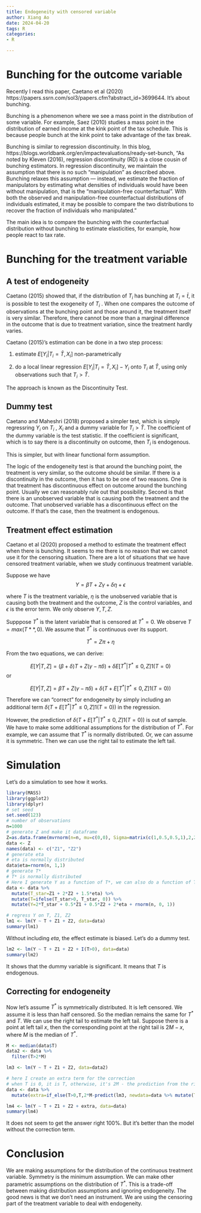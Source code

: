 ```yaml
---
title: Endogeneity with censored variable
author: Xiang Ao
date: 2024-04-20 
tags: R
categories:
- R

---
```


# Bunching for the outcome variable

Recently I read this paper, Caetano et al (2020)  https://papers.ssrn.com/sol3/papers.cfm?abstract_id=3699644.  It's about bunching.  


Bunching is a phenomenon where we see a mass point in the distribution of some variable.  For example, Saez (2010) studies a mass point in the distribution of earned income at the kink point of the tax schedule.  This is because people bunch at the kink point to take advantage of the tax break.

Bunching is similar to regression discontinuity.  In this blog, https://blogs.worldbank.org/en/impactevaluations/ready-set-bunch, 
"As noted by Kleven (2016), regression discontinuity (RD) is a close cousin of bunching estimators. In regression discontinuity, we maintain the assumption that there is no such “manipulation” as described above. Bunching relaxes this assumption — instead, we estimate the fraction of manipulators by estimating what densities of individuals would have been without manipulation, that is the “manipulation-free counterfactual”. With both the observed and manipulation-free counterfactual distributions of individuals estimated, it may be possible to compare the two distributions to recover the fraction of individuals who manipulated."

The main idea is to compare the bunching with the counterfactual distribution without bunching to estimate elasticities, for example, how people react to tax rate.

# Bunching for the treatment variable

## A test of endogeneity

Caetano (2015) showed that, if the distribution of $T_i$ has bunching at $T_i = \bar t$, it is
possible to test the exogeneity of $T_i$ . When one compares the outcome of observations at
the bunching point and those around it, the treatment itself is very similar. Therefore,
there cannot be more than a marginal difference in the outcome that is due to treatment
variation, since the treatment hardly varies.

Caetano (2015)'s estimation can be done in a two step process: 

(1) estimate $E[Y_i | T_i = \bar T, X_i ]$ non-parametrically 

(2) do a local linear regression $E[Y_i | T_i = \bar T, X_i ] -Y_i$  onto $T_i$ at $\bar T$, using only observations such that $T_i > \bar T$. 

The approach is known as the Discontinuity Test.

## Dummy test

Caetano and Maheshri (2018) proposed a simpler test, which is simply regressring $Y_i$ on $T_i$ , $X_i$ and a dummy variable for $T_i > \bar T$.  The coefficient of the dummy variable is the test statistic.  If the coefficient is significant, which is to say there is a discontinuity on outcome, then $T_i$ is endogenous.

This is simpler, but with linear functional form assumption.

The logic of the endogeneity test is that around the bunching point, the treatment is very similar, so the outcome should be similar.  If there is a discontinuity in the outcome, then it has to be one of two reasons.  One is that treatment has discontinuous effect on outcome around the bunching point.  Usually we can reasonably rule out that possibility.  Second is that there is an unobserved variable that is causing both the treatment and the outcome.  That unobserved variable has a discontinuous effect on the outcome.  If that's the case, then the treatment is endogenous.

## Treatment effect estimation

Caetano et al (2020) proposed a method to estimate the treatment effect when there is bunching.  It seems to me there is no reason that we cannot use it for the censoring situation.  There are a lot of situations that we have censored treatment variable, when we study continuous treatment variable.

Suppose we have 
$$ Y = \beta T + Z \gamma + \delta \eta + \epsilon $$

where $T$ is the treatment variable, $\eta$ is the unobserved variable that is causing both the treatment and the outcome, $Z$ is the control variables, and $\epsilon$ is the error term.  We only observe $Y, T, Z$.  

Supppose $T^*$ is the latent variable that is censored at $T^* = 0$.  We observe $T = max(T**, 0)$.  We assume that $T^*$ is continuous over its support.

$$ T^* = Z \pi + \eta $$

From the two equations, we can derive:

$$ E[Y | T, Z] = (\beta + \delta)T + Z (\gamma - \pi \delta)  + \delta E[T^*  | T^* \le 0, Z] 1(T=0) $$
or 

$$ E[Y | T, Z] = \beta T + Z (\gamma - \pi \delta)  + \delta (T + E[T^*  | T^* \le 0, Z] 1(T=0)) $$

Therefore we can "correct" for endogeneity by simply including an additional term $\delta (T + E[T^*  | T^* \le 0, Z] 1(T=0))$ in the regression.  

However, the prediction of $\delta (T + E[T^*  | T^* \le 0, Z] 1(T=0))$ is out of sample.  We have to make some additional assumptions for the distribution of $T^*$.  For example, we can assume that $T^*$ is normally distributed. Or, we can assume it is symmetric.  Then we can use the right tail to estimate the left tail.

# Simulation

Let's do a simulation to see how it works.

```r
library(MASS)
library(ggplot2)
library(dplyr)
# set seed
set.seed(123)
# number of observations
n=1000
# generate Z and make it dataframe
Z=as.data.frame(mvrnorm(n=n, mu=c(0,0), Sigma=matrix(c(1,0.5,0.5,1),2,2)))
data <- Z
names(data) <- c("Z1", "Z2")
# generate eta
# eta is normally distributed
data$eta=rnorm(n, 1,1)
# generate T*
# T* is normally distributed
# Here I generate Y as a function of T*, we can also do a function of T.
data <- data %>%
  mutate(T_star=Z1 + 2*Z2 + 1.5*eta) %>%
  mutate(T=ifelse(T_star>0, T_star, 0)) %>%
  mutate(Y=2*T_star + 0.5*Z1 + 0.5*Z2 + 2*eta + rnorm(n, 0, 1))

# regress Y on T, Z1, Z2
lm1 <- lm(Y ~ T + Z1 + Z2, data=data)
summary(lm1)

```

Without including $eta$, the effect estimate is biased.  Let's do a dummy test.

```r
lm2 <- lm(Y ~ T + Z1 + Z2 + I(T>0), data=data)
summary(lm2)
```

It shows that the dummy variable is significant.  It means that $T$ is endogenous.  

## Correcting for endogeneity

Now let's assume $T^*$ is symmetrically distributed.  It is left censored.  We assume it is less than half censored.  So the median remains the same for $T^*$ and $T$.  We can use the right tail to estimate the left tail.  Suppose there is a point at left tail $x$, then the corresponding point at the right tail is $2 M -x$, where $M$ is the median of $T^*$.  

```r
M <- median(data$T)
data2 <- data %>%
  filter(T>2*M)

lm3 <- lm(Y ~ T + Z1 + Z2, data=data2)

# here I create an extra term for the correction
# when T is 0, it is T, otherwise, it's 2M - the prediction from the right tail.
data <- data %>%
  mutate(extra=if_else(T>0,T,2*M-predict(lm3, newdata=data %>% mutate(T=2*M -T))))

lm4 <- lm(Y ~ T + Z1 + Z2 + extra, data=data)
summary(lm4)

```

It does not seem to get the answer right 100%.  But it's better than the model without the correction term. 

# Conclusion

We are making assumptions for the distribution of the continuous treatment variable.  Symmetry is the minimum assumption.  We can make other parametric assumptions on the distribution of $T^*$.  This is a trade-off between making distribution assumptions and ignoring endogeneity.  The good news is that we don't need an instrument.  We are using the censoring part of the treatment variable to deal with endogeneity.




